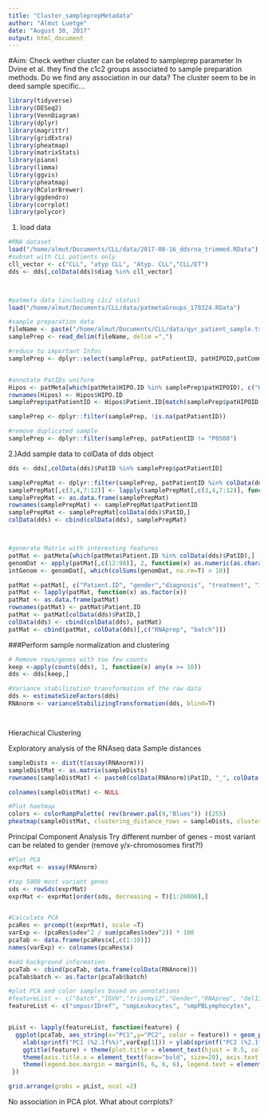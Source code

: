 ```yaml
---
title: "Cluster_sampleprepMetadata"
author: "Almut Luetge"
date: "August 30, 2017"
output: html_document
---
```


#Aim: Check wether cluster can be related to sampleprep parameter
In Dvine et al. they find the c1c2 groups associated to sample preparation methods.  Do we find any association in our data? The cluster seem to be in deed sample specific...

```r
library(tidyverse)
library(DESeq2)
library(VennDiagram)
library(dplyr)
library(magrittr)
library(gridExtra)
library(pheatmap)
library(matrixStats)
library(piano)
library(limma)
library(ggvis)
library(pheatmap)
library(RColorBrewer)
library(ggdendro)
library(corrplot)
library(polycor)
```

1. load data

```r
#RNA dataset
load("/home/almut/Documents/CLL/data/2017-08-16_ddsrna_trimmed.RData")
#subset with CLL patients only
cll_vector <- c("CLL", "atyp CLL", "Atyp. CLL","CLL/ET")
dds <- dds[,colData(dds)$diag %in% cll_vector]



#patmeta data (including c1c2 status)
load("/home/almut/Documents/CLL/data/patmetaGroups_170324.RData") 

#sample preparation data
fileName <- paste("/home/almut/Documents/CLL/data/qyr_patient_sample.txt")
samplePrep <- read_delim(fileName, delim =",")

#reduce to important Infos
samplePrep <- dplyr::select(samplePrep, patPatientID, patHIPOID,patComment, smpusrIDref, smpLeukocytes, smpPBLymphocytes,	smpLymphocyteMissing,	smpMixedWithErythrocytes,	smpErythrocyteLysis,	smpProcessedNextDay,	smpNoCells,	smpUnreliableCellCount, smpRNAseq) %>% dplyr::filter(!is.na(smpRNAseq))


#annotate PatIDs uniform 
Hipos <- patMeta[which(patMeta$HIPO.ID %in% samplePrep$patHIPOID), c("HIPO.ID", "Patient.ID")]
rownames(Hipos) <- Hipos$HIPO.ID
samplePrep$patPatientID <- Hipos$Patient.ID[match(samplePrep$patHIPOID,rownames(Hipos))] 

samplePrep <- dplyr::filter(samplePrep, !is.na(patPatientID))

#remove duplicated sample
samplePrep <- dplyr::filter(samplePrep, patPatientID != "P0508")


```


2.)Add sample data to colData of dds object

```r

dds <- dds[,colData(dds)$PatID %in% samplePrep$patPatientID]

samplePrepMat <- dplyr::filter(samplePrep, patPatientID %in% colData(dds)$PatID)
samplePrepMat[,c(3,4,7:12)] <- lapply(samplePrepMat[,c(3,4,7:12)], function(x) as.factor(x))
samplePrepMat <- as.data.frame(samplePrepMat)
rownames(samplePrepMat) <- samplePrepMat$patPatientID
samplePrepMat <- samplePrepMat[colData(dds)$PatID,]
colData(dds) <- cbind(colData(dds), samplePrepMat)



#generate Matrix with interesting features
patMat <- patMeta[which(patMeta$Patient.ID %in% colData(dds)$PatID),]
genomDat <- apply(patMat[,c(12:98)], 2, function(x) as.numeric(as.character(x)))
intGenom <- genomDat[, which(colSums(genomDat, na.rm=T) > 10)]

patMat <-patMat[, c("Patient.ID", "gender","diagnosis", "treatment", "IGHV.status","Methylation_Cluster", colnames(intGenom), "c1c2", "drugGroup")]
patMat <- lapply(patMat, function(x) as.factor(x))
patMat <- as.data.frame(patMat)
rownames(patMat) <- patMat$Patient.ID
patMat <- patMat[colData(dds)$PatID,]
colData(dds) <- cbind(colData(dds), patMat)
patMat <- cbind(patMat, colData(dds)[,c("RNAprep", "batch")])

```

###Perform sample normalization and clustering
```r
# Remove rows/genes with too few counts
keep <-apply(counts(dds), 1, function(x) any(x >= 10))
dds <- dds[keep,]

#Variance stabilization transformation of the raw data
dds <- estimateSizeFactors(dds)
RNAnorm <- varianceStabilizingTransformation(dds, blind=T)




```





Hierachical Clustering

Exploratory analysis of the RNAseq data
Sample distances


```r
sampleDists <- dist(t(assay(RNAnorm)))
sampleDistMat <- as.matrix(sampleDists)
rownames(sampleDistMat) <- paste0(colData(RNAnorm)$PatID, "_", colData(RNAnorm)$IGVH, "_", colData(RNAnorm)$c1c2)

colnames(sampleDistMat) <- NULL

#Plot haetmap
colors <- colorRampPalette( rev(brewer.pal(9,"Blues")) )(255)
pheatmap(sampleDistMat, clustering_distance_rows = sampleDists, clustering_distance_cols = sampleDists, col = colors, clustering_method = "ward.D2")


```


Principal Component Analysis
Try different number of genes - most variant can be related to gender (remove y/x-chromosomes first?!)



```r
#Plot PCA
exprMat <- assay(RNAnorm)

#top 5000 most variant genes
sds <- rowSds(exprMat)
exprMat <- exprMat[order(sds, decreasing = T)[1:20000],]


#Calculate PCA
pcaRes <- prcomp(t(exprMat), scale =T)
varExp <- (pcaRes$sdev^2 / sum(pcaRes$sdev^2)) * 100
pcaTab <- data.frame(pcaRes$x[,c(1:10)])
names(varExp) <- colnames(pcaRes$x)

#add background information
pcaTab <- cbind(pcaTab, data.frame(colData(RNAnorm)))
pcaTab$batch <- as.factor(pcaTab$batch)

#plot PCA and color samples based on annotations
#featureList <- c("batch","IGVH","trisomy12","Gender","RNAprep", "del13q14")
featureList <- c("smpusrIDref", "smpLeukocytes", "smpPBLymphocytes",	"batch",	"smpMixedWithErythrocytes",	"smpProcessedNextDay"	,"c1c2", "IGVH")


pList <- lapply(featureList, function(feature) {
  ggplot(pcaTab, aes_string(x="PC1",y="PC2", color = feature)) + geom_point(size = 5) + theme_bw() + 
    xlab(sprintf("PC1 (%2.1f%%)",varExp[1])) + ylab(sprintf("PC2 (%2.1f%%)",varExp[2])) + 
    ggtitle(feature) + theme(plot.title = element_text(hjust = 0.5, color="red", size = 20)) +
    theme(axis.title.x = element_text(face="bold", size=20), axis.text.x=element_text(size=16)) + theme(axis.title.y = element_text(face="bold", size=20), axis.text.y= element_text(size=16)) +
    theme(legend.box.margin = margin(6, 6, 6, 6), legend.text = element_text(size = 15), legend.title = element_text(face = "bold", size = 10)) 
 })

grid.arrange(grobs = pList, ncol =2)

```

No association in PCA plot.
What about corrplots? 